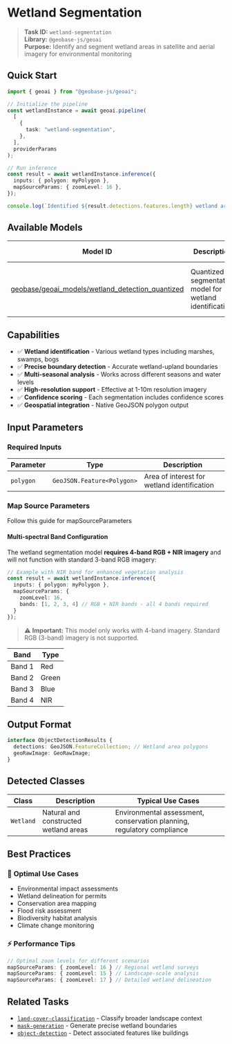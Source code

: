 # Wetland Segmentation

> **Task ID:** `wetland-segmentation`  
> **Library:** `@geobase-js/geoai`  
> **Purpose:** Identify and segment wetland areas in satellite and aerial imagery for environmental monitoring

## Quick Start

```typescript
import { geoai } from "@geobase-js/geoai";

// Initialize the pipeline
const wetlandInstance = await geoai.pipeline(
  [
    {
      task: "wetland-segmentation",
    },
  ],
  providerParams
);

// Run inference
const result = await wetlandInstance.inference({
  inputs: { polygon: myPolygon },
  mapSourceParams: { zoomLevel: 16 },
});

console.log(`Identified ${result.detections.features.length} wetland areas`);
```

## Available Models

| Model ID | Description | Best Use Case |
|----------|-------------|---------------|
| [geobase/geoai_models/wetland_detection_quantized](https://huggingface.co/geobase/geoai_models) | Quantized segmentation model for wetland identification | Environmental monitoring, conservation planning, regulatory compliance |

## Capabilities

- ✅ **Wetland identification** - Various wetland types including marshes, swamps, bogs
- ✅ **Precise boundary detection** - Accurate wetland-upland boundaries
- ✅ **Multi-seasonal analysis** - Works across different seasons and water levels
- ✅ **High-resolution support** - Effective at 1-10m resolution imagery
- ✅ **Confidence scoring** - Each segmentation includes confidence scores
- ✅ **Geospatial integration** - Native GeoJSON polygon output

## Input Parameters

### Required Inputs

| Parameter | Type | Description |
|-----------|------|-------------|
| `polygon` | `GeoJSON.Feature<Polygon>` | Area of interest for wetland identification |

<!-- Todo : update the map source guide link -->
### Map Source Parameters
Follow this guide for mapSourceParameters 

#### Multi-spectral Band Configuration
The wetland segmentation model **requires 4-band RGB + NIR imagery** and will not function with standard 3-band RGB imagery:

```typescript
// Example with NIR band for enhanced vegetation analysis
const result = await wetlandInstance.inference({
  inputs: { polygon: myPolygon },
  mapSourceParams: { 
    zoomLevel: 16,
    bands: [1, 2, 3, 4] // RGB + NIR bands - all 4 bands required
  }
});
```

> ⚠️ **Important:** This model only works with 4-band imagery. Standard RGB (3-band) imagery is not supported.

| Band | Type |
|------|------|
| Band 1 | Red |
| Band 2 | Green |
| Band 3 | Blue |
| Band 4 | NIR |

## Output Format

```typescript
interface ObjectDetectionResults {
  detections: GeoJSON.FeatureCollection; // Wetland area polygons
  geoRawImage: GeoRawImage;
}
```

## Detected Classes

| Class | Description | Typical Use Cases |
|-------|-------------|-------------------|
| `Wetland` | Natural and constructed wetland areas | Environmental assessment, conservation planning, regulatory compliance |

## Best Practices

### 🎯 **Optimal Use Cases**

- Environmental impact assessments
- Wetland delineation for permits
- Conservation area mapping
- Flood risk assessment
- Biodiversity habitat analysis
- Climate change monitoring

### ⚡ **Performance Tips**

```typescript
// Optimal zoom levels for different scenarios
mapSourceParams: { zoomLevel: 16 } // Regional wetland surveys
mapSourceParams: { zoomLevel: 15 } // Landscape-scale analysis
mapSourceParams: { zoomLevel: 17 } // Detailed wetland delineation
```

## Related Tasks

- [`land-cover-classification`](./land-cover-classification.md) - Classify broader landscape context
- [`mask-generation`](./mask-generation.md) - Generate precise wetland boundaries
- [`object-detection`](./object-detection.md) - Detect associated features like buildings
